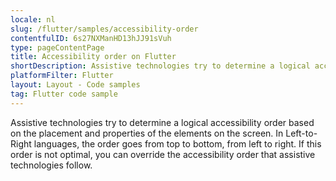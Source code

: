 ```yaml
---
locale: nl
slug: /flutter/samples/accessibility-order
contentfulID: 6s27NXManHD13hJJ91sVuh
type: pageContentPage
title: Accessibility order on Flutter
shortDescription: Assistive technologies try to determine a logical accessibility order based on the placement and properties of the elements on the screen.
platformFilter: Flutter
layout: Layout - Code samples
tag: Flutter code sample
---
```


Assistive technologies try to determine a logical accessibility order based on the placement and properties of the elements on the screen. In Left-to-Right languages, the order goes from top to bottom, from left to right. If this order is not optimal, you can override the accessibility order that assistive technologies follow.

<CodeSample id="accessibility-order" locale="nl" platform="flutter"/>